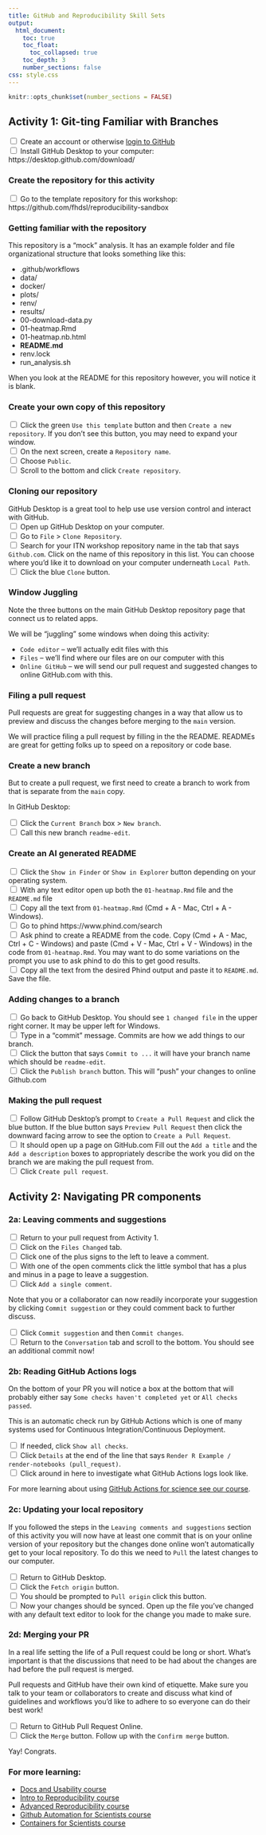 ```yaml
---
title: GitHub and Reproducibility Skill Sets
output:
  html_document:
    toc: true
    toc_float:
      toc_collapsed: true
    toc_depth: 3
    number_sections: false
css: style.css
---
```

```r
knitr::opts_chunk$set(number_sections = FALSE)
```
## Activity 1: Git-ting Familiar with Branches

<input type="checkbox"> Create an account or otherwise [login to GitHub](https://github.com)   
<input type="checkbox"> Install GitHub Desktop to your computer: https://desktop.github.com/download/  

### Create the repository for this activity

<input type="checkbox"> Go to the template repository for this workshop: https://github.com/fhdsl/reproducibility-sandbox

### Getting familiar with the repository

This repository is a "mock" analysis. It has an example folder and file organizational structure that looks something like this:

- .github/workflows
- data/
- docker/
- plots/
- renv/
- results/
- 00-download-data.py
- 01-heatmap.Rmd
- 01-heatmap.nb.html
- **README.md**
- renv.lock
- run_analysis.sh



When you look at the README for this repository however, you will notice it is blank.

### Create your own copy of this repository

<input type="checkbox"> Click the green `Use this template` button and then `Create a new repository`. If you don't see this button, you may need to expand your window.  
<input type="checkbox"> On the next screen, create a `Repository name`.   
<input type="checkbox"> Choose `Public`.  
<input type="checkbox"> Scroll to the bottom and click `Create repository`.  

### Cloning our repository

GitHub Desktop is a great tool to help use use version control and interact with GitHub.  
<input type="checkbox"> Open up GitHub Desktop on your computer.  
<input type="checkbox"> Go to `File` > `Clone Repository`.  
<input type="checkbox"> Search for your ITN workshop repository name in the tab that says `Github.com`. Click on the name of this repository in this list. You can choose where you'd like it to download on your computer underneath `Local Path`.  
<input type="checkbox"> Click the blue `Clone` button.  

### Window Juggling

Note the three buttons on the main GitHub Desktop repository page that connect us to related apps.

We will be "juggling" some windows when doing this activity:

- `Code editor` -- we'll actually edit files with this
- `Files` -- we'll find where our files are on our computer with this
- `Online GitHub` -- we will send our pull request and suggested changes to online GitHub.com with this.

### Filing a pull request

Pull requests are great for suggesting changes in a way that allow us to preview and discuss the changes before merging to the `main` version.

We will practice filing a pull request by filling in the the README. READMEs are great for getting folks up to speed on a repository or code base.

### Create a new branch

But to create a pull request, we first need to create a branch to work from that is separate from the `main` copy.

In GitHub Desktop:

<input type="checkbox"> Click the `Current Branch` box > `New branch`.  
<input type="checkbox"> Call this new branch `readme-edit`.  

### Create an AI generated README

<input type="checkbox"> Click the `Show in Finder` or `Show in Explorer` button depending on your operating system.  
<input type="checkbox"> With any text editor open up both the `01-heatmap.Rmd` file and the `README.md` file  
<input type="checkbox"> Copy all the text from `01-heatmap.Rmd` (Cmd + A - Mac, Ctrl + A - Windows).     
<input type="checkbox"> Go to phind https://www.phind.com/search  
<input type="checkbox"> Ask phind to create a README from the code. Copy (Cmd + A - Mac, Ctrl + C - Windows) and paste (Cmd + V - Mac, Ctrl + V - Windows) in the code from `01-heatmap.Rmd`. You may want to do some variations on the prompt you use to ask phind to do this to get good results.     
<input type="checkbox"> Copy all the text from the desired Phind output and paste it to `README.md`. Save the file.  


### Adding changes to a branch

<input type="checkbox"> Go back to GitHub Desktop. You should see `1 changed file` in the upper right corner. It may be upper left for Windows.    
<input type="checkbox"> Type in a "commit" message. Commits are how we add things to our branch.  
<input type="checkbox"> Click the button that says `Commit to ...` it will have your branch name which should be `readme-edit`.  
<input type="checkbox"> Click the `Publish branch` button. This will "push" your changes to online Github.com  

### Making the pull request

<input type="checkbox"> Follow GitHub Desktop's prompt to `Create a Pull Request` and click the blue button. If the blue button says `Preview Pull Request` then click the downward facing arrow to see the option to `Create a Pull Request`.   
<input type="checkbox"> It should open up a page on GitHub.com Fill out the `Add a title` and the `Add a description` boxes to appropriately describe the work you did on the branch we are making the pull request from.  
<input type="checkbox"> Click `Create pull request`.  

## Activity 2: Navigating PR components

### 2a: Leaving comments and suggestions

<input type="checkbox"> Return to your pull request from Activity 1.   
<input type="checkbox"> Click on the `Files Changed` tab.   
<input type="checkbox"> Click one of the plus signs to the left to leave a comment.   
<input type="checkbox"> With one of the open comments click the little symbol that has a plus and minus in a page to leave a suggestion.  
<input type="checkbox"> Click `Add a single comment`.  

Note that you or a collaborator can now readily incorporate your suggestion by clicking `Commit suggestion` or they could comment back to further discuss.

<input type="checkbox"> Click `Commit suggestion` and then `Commit changes`.  
<input type="checkbox"> Return to the `Conversation` tab and scroll to the bottom. You should see an additional commit now!

### 2b: Reading GitHub Actions logs

On the bottom of your PR you will notice a box at the bottom that will probably either say `Some checks haven't completed yet` or `All checks passed`.  

This is an automatic check run by GitHub Actions which is one of many systems used for Continuous Integration/Continuous Deployment.

<input type="checkbox"> If needed, click `Show all checks`.  
<input type="checkbox"> Click `Details` at the end of the line that says `Render R Example / render-notebooks (pull_request)`.  
<input type="checkbox"> Click around in here to investigate what GitHub Actions logs look like.

For more learning about using [GitHub Actions for science see our course](https://hutchdatascience.org/GitHub_Automation_for_Scientists/).

### 2c: Updating your local repository

If you followed the steps in the `Leaving comments and suggestions` section of this activity you will now have at least one commit that is on your online version of your repository but the changes done online won't automatically get to your local repository. To do this we need to `Pull` the latest changes to our computer.

<input type="checkbox"> Return to GitHub Desktop.  
<input type="checkbox"> Click the `Fetch origin` button.  
<input type="checkbox"> You should be prompted to `Pull origin` click this button.  
<input type="checkbox"> Now your changes should be synced. Open up the file you've changed with any default text editor to look for the change you made to make sure.  

### 2d: Merging your PR

In a real life setting the life of a Pull request could be long or short. What's important is that the discussions that need to be had about the changes are had before the pull request is merged.

Pull requests and GitHub have their own kind of etiquette. Make sure you talk to your team or collaborators to create and discuss what kind of guidelines and workflows you'd like to adhere to so everyone can do their best work!

<input type="checkbox"> Return to GitHub Pull Request Online.  
<input type="checkbox"> Click the `Merge` button. Follow up with the `Confirm merge` button.  

Yay! Congrats.

### For more learning:
- [Docs and Usability course](https://jhudatascience.org/Documentation_and_Usability/)
- [Intro to Reproducibility course](https://jhudatascience.org/Reproducibility_in_Cancer_Informatics/introduction.html)
- [Advanced Reproducibility course](https://jhudatascience.org/Adv_Reproducibility_in_Cancer_Informatics/introduction.html)
- [Github Automation for Scientists course](https://hutchdatascience.org/GitHub_Automation_for_Scientists/)
- [Containers for Scientists course](https://hutchdatascience.org/Containers_for_Scientists/)
